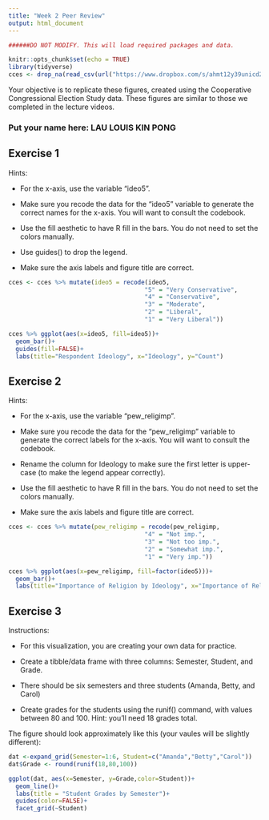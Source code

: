 ```yaml
---
title: "Week 2 Peer Review"
output: html_document
---
```


```r

######DO NOT MODIFY. This will load required packages and data.

knitr::opts_chunk$set(echo = TRUE)
library(tidyverse)
cces <- drop_na(read_csv(url("https://www.dropbox.com/s/ahmt12y39unicd2/cces_sample_coursera.csv?raw=1")))
```

Your objective is to replicate these figures, created using the Cooperative Congressional Election Study data. These figures are similar to those we completed in the lecture videos.

### Put your name here: LAU LOUIS KIN PONG



## Exercise 1

Hints:

* For the x-axis, use the variable "ideo5".

* Make sure you recode the data for the "ideo5" variable to generate the correct names for the x-axis. You will want to consult the codebook.

* Use the fill aesthetic to have R fill in the bars. You do not need to set the colors manually.

* Use guides() to drop the legend.

* Make sure the axis labels and figure title are correct.


```r
cces <- cces %>% mutate(ideo5 = recode(ideo5,
                                      "5" = "Very Conservative",
                                      "4" = "Conservative",
                                      "3" = "Moderate",
                                      "2" = "Liberal",
                                      "1" = "Very Liberal"))

cces %>% ggplot(aes(x=ideo5, fill=ideo5))+
  geom_bar()+
  guides(fill=FALSE)+
  labs(title="Respondent Ideology", x="Ideology", y="Count")

```

## Exercise 2

Hints:

* For the x-axis, use the variable "pew_religimp".

* Make sure you recode the data for the "pew_religimp" variable to generate the correct labels for the x-axis. You will want to consult the codebook.

* Rename the column for Ideology to make sure the first letter is upper-case (to make the legend appear correctly).

* Use the fill aesthetic to have R fill in the bars. You do not need to set the colors manually.

* Make sure the axis labels and figure title are correct.

```r
cces <- cces %>% mutate(pew_religimp = recode(pew_religimp,
                                      "4" = "Not imp.",
                                      "3" = "Not too imp.",
                                      "2" = "Somewhat imp.",
                                      "1" = "Very imp."))

cces %>% ggplot(aes(x=pew_religimp, fill=factor(ideo5)))+
  geom_bar()+
  labs(title="Importance of Religion by Ideology", x="Importance of Religion", y="Count", fill="Ideology")
```

## Exercise 3

Instructions:

* For this visualization, you are creating your own data for practice.

* Create a tibble/data frame with three columns: Semester, Student, and Grade.

* There should be six semesters and three students (Amanda, Betty, and Carol)

* Create grades for the students using the runif() command, with values between 80 and 100. Hint: you'll need 18 grades total.

The figure should look approximately like this (your vaules will be slightly different):


```r
dat <-expand_grid(Semester=1:6, Student=c("Amanda","Betty","Carol"))
dat$Grade <- round(runif(18,80,100))

ggplot(dat, aes(x=Semester, y=Grade,color=Student))+
  geom_line()+
  labs(title = "Student Grades by Semester")+
  guides(color=FALSE)+
  facet_grid(~Student)
```
